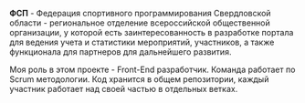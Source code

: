 **ФСП** - Федерация спортивного программирования Свердловской области - региональное отделение всероссийской общественной организации, у которой есть заинтересованность в разработке портала для ведения учета и статистики мероприятий, участников, а также функционала для партнеров для дальнейшего развития.

Моя роль в этом проекте - Front-End разработчик. Команда работает по Scrum методологии. Код хранится в общем репозитории, каждый участник работает над своей частью в отдельных ветках.
